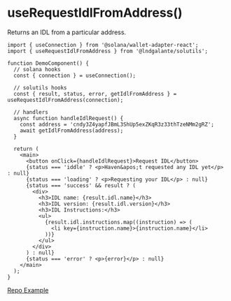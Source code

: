 # useRequestIdlFromAddress()

Returns an IDL from a particular address.

```tsx
import { useConnection } from '@solana/wallet-adapter-react';
import { useRequestIdlFromAddress } from '@lndgalante/solutils';

function DemoComponent() {
  // solana hooks
  const { connection } = useConnection();

  // solutils hooks
  const { result, status, error, getIdlFromAddress } = useRequestIdlFromAddress(connection);

  // handlers
  async function handleIdlRequest() {
    const address = 'cndy3Z4yapfJBmL3ShUp5exZKqR3z33thTzeNMm2gRZ';
    await getIdlFromAddress(address);
  }

  return (
    <main>
      <button onClick={handleIdlRequest}>Request IDL</button>
      {status === 'iddle' ? <p>Haven&apos;t requested any IDL yet</p> : null}
      {status === 'loading' ? <p>Requesting your IDL</p> : null}
      {status === 'success' && result ? (
        <div>
          <h3>IDL name: {result.idl.name}</h3>
          <h3>IDL version: {result.idl.version}</h3>
          <h3>IDL Instructions:</h3>
          <ul>
            {result.idl.instructions.map((instruction) => (
              <li key={instruction.name}>{instruction.name}</li>
            ))}
          </ul>
        </div>
      ) : null}
      {status === 'error' ? <p>{error}</p> : null}
    </main>
  );
}
```

[Repo Example](https://github.com/lndgalante/solutils/tree/main/docs/examples/hooks/use-request-idl-from-address)
